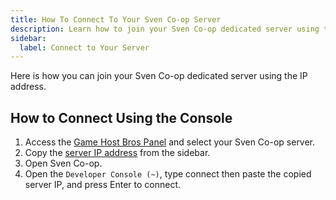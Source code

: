 ```yaml
---
title: How To Connect To Your Sven Co-op Server
description: Learn how to join your Sven Co-op dedicated server using the IP address.
sidebar:
  label: Connect to Your Server
---
```


Here is how you can join your Sven Co-op dedicated server using the IP address.

## How to Connect Using the Console

1. Access the [Game Host Bros Panel](https://panel.gamehostbros.com/) and select your Sven Co-op server.
2. Copy the [server IP address](https://www.youtube.com/watch?v=Ap7DtDF-wYg) from the sidebar.
3. Open Sven Co-op.
4. Open the `Developer Console (~)`, type connect then paste the copied server IP, and press Enter to connect.